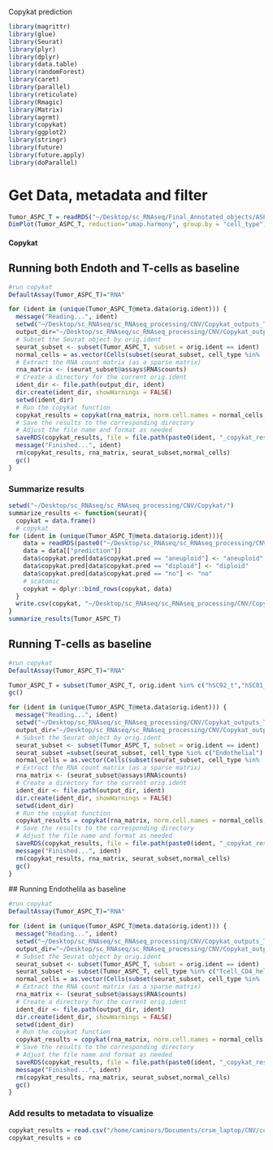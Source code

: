 
############# Copykat prediction ################
```r
library(magrittr)
library(glue)
library(Seurat)
library(plyr)
library(dplyr)
library(data.table)
library(randomForest)
library(caret)
library(parallel)
library(reticulate)
library(Rmagic)
library(Matrix)
library(agrmt)
library(copykat)
library(ggplot2)
library(stringr)
library(future)
library(future.apply)
library(doParallel)
```

# Get Data, metadata and filter
```r
Tumor_ASPC_T = readRDS("~/Desktop/sc_RNAseq/Final_Annotated_objects/ASPC_tcells_endot.rds")
DimPlot(Tumor_ASPC_T, reduction="umap.harmony", group.by = "cell_type")

```

#### Copykat ####

## Running both Endoth and T-cells as baseline
```r
#run copykat
DefaultAssay(Tumor_ASPC_T)="RNA"   

for (ident in (unique(Tumor_ASPC_T@meta.data$orig.ident))) {
  message("Reading...", ident)
  setwd("~/Desktop/sc_RNAseq/sc_RNAseq_processing/CNV/Copykat_outputs_T_endo/")
  output_dir="~/Desktop/sc_RNAseq/sc_RNAseq_processing/CNV/Copykat_outputs_T_endo/"
  # Subset the Seurat object by orig.ident
  seurat_subset <- subset(Tumor_ASPC_T, subset = orig.ident == ident)
  normal_cells = as.vector(Cells(subset(seurat_subset, cell_type %in%  c("Tcell_CD4_helper","Tcell_CD4_Treg","Tcell_CD8_cytotoxic","Tcell_CD8_effector","Tcell", "Endothelial"))))
  # Extract the RNA count matrix (as a sparse matrix)
  rna_matrix <- (seurat_subset@assays$RNA$counts)
  # Create a directory for the current orig.ident
  ident_dir <- file.path(output_dir, ident)
  dir.create(ident_dir, showWarnings = FALSE)
  setwd(ident_dir)
  # Run the copykat function
  copykat_results = copykat(rna_matrix, norm.cell.names = normal_cells,genome="hg20",n.cores=5,id.type="S")
  # Save the results to the corresponding directory
  # Adjust the file name and format as needed
  saveRDS(copykat_results, file = file.path(paste0(ident, "_copykat_results.rds")))
  message("Finished...", ident)
  rm(copykat_results, rna_matrix, seurat_subset,normal_cells)
  gc()
}
```
### Summarize results
```r
setwd("~/Desktop/sc_RNAseq/sc_RNAseq_processing/CNV/Copykat/")
summarize_results <- function(seurat){
  copykat = data.frame()
  # copykat
for (ident in (unique(Tumor_ASPC_T@meta.data$orig.ident))){
    data = readRDS(paste0("~/Desktop/sc_RNAseq/sc_RNAseq_processing/CNV/Copykat/Copykat_outputs_T/", ident,"/", ident,"_copykat_results.rds"))
    data = data[["prediction"]]
    data$copykat.pred[data$copykat.pred == "aneuploid"] <- "aneuploid"
    data$copykat.pred[data$copykat.pred == "diploid"] <- "diploid"
    data$copykat.pred[data$copykat.pred == "no"] <- "no"
    # scatomic
    copykat = dplyr::bind_rows(copykat, data)
  }
  write.csv(copykat, "~/Desktop/sc_RNAseq/sc_RNAseq_processing/CNV/Copykat/Copykat_outputs_T/copykat_results.csv")
}
summarize_results(Tumor_ASPC_T)
```
## Running T-cells as baseline
```r
#run copykat
DefaultAssay(Tumor_ASPC_T)="RNA"

Tumor_ASPC_T = subset(Tumor_ASPC_T, orig.ident %in% c("hSC92_t","hSC81_t","hSC72_t","hSC26_ddLPS","hSC26_AdjNorm", "GSM6876511","GSM6876510","GSM6876512","GSM6876514","GSM6876515","GSM6876516","GSM6876517"), invert=T)
gc()

for (ident in (unique(Tumor_ASPC_T@meta.data$orig.ident))) {
  message("Reading...", ident)
  setwd("~/Desktop/sc_RNAseq/sc_RNAseq_processing/CNV/Copykat_outputs_T")
  output_dir="~/Desktop/sc_RNAseq/sc_RNAseq_processing/CNV/Copykat_outputs_T/"
  # Subset the Seurat object by orig.ident
  seurat_subset <- subset(Tumor_ASPC_T, subset = orig.ident == ident)
  seurat_subset =subset(seurat_subset, cell_type %in% c("Endothelial") , invert=T)
  normal_cells = as.vector(Cells(subset(seurat_subset, cell_type %in%  c("Tcell_CD4_helper","Tcell_CD4_Treg","Tcell_CD8_cytotoxic","Tcell_CD8_effector","Tcell"))))
  # Extract the RNA count matrix (as a sparse matrix)
  rna_matrix <- (seurat_subset@assays$RNA$counts)
  # Create a directory for the current orig.ident
  ident_dir <- file.path(output_dir, ident)
  dir.create(ident_dir, showWarnings = FALSE)
  setwd(ident_dir)
  # Run the copykat function
  copykat_results = copykat(rna_matrix, norm.cell.names = normal_cells,genome="hg20",n.cores=5,id.type="S")
  # Save the results to the corresponding directory
  # Adjust the file name and format as needed
  saveRDS(copykat_results, file = file.path(paste0(ident, "_copykat_results.rds")))
  message("Finished...", ident)
  rm(copykat_results, rna_matrix, seurat_subset,normal_cells)
  gc()
}

```
 
 ## Running Endothelila as baseline
```r
#run copykat
DefaultAssay(Tumor_ASPC_T)="RNA"

for (ident in (unique(Tumor_ASPC_T@meta.data$orig.ident))) {
  message("Reading...", ident)
  setwd("~/Desktop/sc_RNAseq/sc_RNAseq_processing/CNV/Copykat_outputs_T_Endot/")
  output_dir="~/Desktop/sc_RNAseq/sc_RNAseq_processing/CNV/Copykat_outputs_T_Endot/"
  # Subset the Seurat object by orig.ident
  seurat_subset <- subset(Tumor_ASPC_T, subset = orig.ident == ident)
  seurat_subset <- subset(Tumor_ASPC_T, cell_type %in% c("Tcell_CD4_helper","Tcell_CD4_Treg","Tcell_CD8_cytotoxic","Tcell_CD8_effector","Tcell"), invert=T)
  normal_cells = as.vector(Cells(subset(seurat_subset, cell_type %in%  c("Endothelial"))))
  # Extract the RNA count matrix (as a sparse matrix)
  rna_matrix <- (seurat_subset@assays$RNA$counts)
  # Create a directory for the current orig.ident
  ident_dir <- file.path(output_dir, ident)
  dir.create(ident_dir, showWarnings = FALSE)
  setwd(ident_dir)
  # Run the copykat function
  copykat_results = copykat(rna_matrix, norm.cell.names = normal_cells,genome="hg20",n.cores=5,id.type="S")
  # Save the results to the corresponding directory
  # Adjust the file name and format as needed
  saveRDS(copykat_results, file = file.path(paste0(ident, "_copykat_results.rds")))
  message("Finished...", ident)
  rm(copykat_results, rna_matrix, seurat_subset,normal_cells)
  gc()
}
```
 
 

### Add results to metadata to visualize
```r
copykat_results = read.csv("/home/caminors/Documents/crsm_laptop/CNV/copykat_results.csv")
copykat_results = co
````
